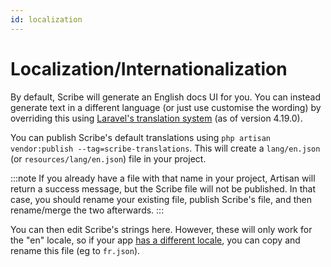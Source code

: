 ```yaml
---
id: localization
---
```


# Localization/Internationalization

By default, Scribe will generate an English docs UI for you. You can instead generate text in a different language (or just use customise the wording) by overriding this using [Laravel's translation system](https://laravel.com/docs/10.x/localization) (as of version 4.19.0).

You can publish Scribe's default translations using `php artisan vendor:publish --tag=scribe-translations`. This will create a `lang/en.json` (or `resources/lang/en.json`) file in your project.

:::note
If you already have a file with that name in your project, Artisan will return a success message, but the Scribe file will not be published. In that case, you should rename your existing file, publish Scribe's file, and then rename/merge the two afterwards.
:::

You can then edit Scribe's strings here. However, these will only work for the "en" locale, so if your app [has a different locale](https://laravel.com/docs/10.x/localization#configuring-the-locale), you can copy and rename this file (eg to `fr.json`).
